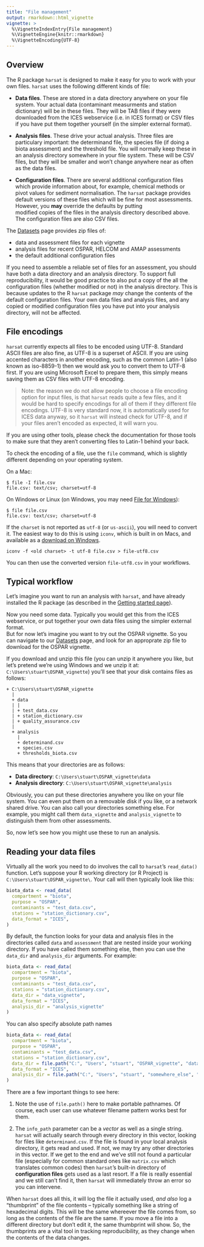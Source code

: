 ```yaml
---
title: "File management"
output: rmarkdown::html_vignette
vignette: >
  %\VignetteIndexEntry{File management}
  %\VignetteEngine{knitr::rmarkdown}
  %\VignetteEncoding{UTF-8}
---
```


## Overview

The R package `harsat` is designed to make it easy for you to work 
with your own files. `harsat` uses the following different kinds of
file:

- **Data files**. These are stored in a data directory anywhere
  on your file system. Your actual data (contaminant measurments and 
  station dictionary) will be in these files.  They will be TAB files
  if they were downloaded from the ICES webservice (i.e. in ICES format) 
  or CSV files if you have put them together yourself (in the simpler 
  external format).
  
- **Analysis files**. These drive your actual analysis. Three 
  files are particulary important: the determinand file, the species 
  file (if doing a biota assessment) and the threshold file. You will 
  normally keep these in an analysis directory somewhere in your file system.
  These will be CSV files, but they will be smaller and won't change 
  anywhere near as often as the data files. 

- **Configuration files**. There are several additional configuration
  files which provide information about, for example, chemical methods
  or pivot values for sediment normalisation. The `harsat` package 
  provides default versions of these files which will be fine for most 
  assessments. However, you **may** override the defaults by putting  
  modified copies of the files in the analysis directory described above.
  The configuration files are also CSV files. 

The [Datasets](datasets.html) page provides zip files of:  

- data and assessment files for each vignette
- analysis files for recent OSPAR, HELCOM and AMAP assessments
- the default additional configuration files

If you need to assemble a reliable set of files for an assessment, you 
should have both a data directory and an analysis directory.  To 
support full reproducibility, it would be good practice to also put a 
copy of the all the configuration files (whether modified or not) in the 
analysis directory. This is because updates to the R `harsat` package *may*
change the contents of the default configuration files. Your own
data files and analysis files, and any copied or modified configuration
files you have put into your analysis directory, will not
be affected. 

## File encodings

`harsat` currently expects all files to be encoded using UTF-8. Standard ASCII 
files are also fine, as UTF-8 is a superset of ASCII. If you are using accented
characters in another encoding, such as the common Latin-1 (also known as iso-8859-1)
then we would ask you to convert them to UTF-8 first. If you are using Microsoft 
Excel to prepare them, this simply means saving them as CSV files with UTF-8
encoding. 

> Note: the reason we do not allow people to choose a file encoding option for 
> input files, is that `harsat` reads quite a few files, and it would be hard to specify
> encodings for all of them
> if they different file encodings. UTF-8 is very standard now, it is automatically
> used for ICES data anyway, so it `harsat` will instead check for UTF-8, and if
> your files aren't encoded as expected, it will warn you. 

If you are using other tools, please check the documentation for those tools to
make sure that they aren't converting files to Latin-1 behind your back. 

To check the encoding of a file, use the `file` command, which is slightly different
depending on your operating system.

On a Mac:

```
$ file -I file.csv
file.csv: text/csv; charset=utf-8
```

On Windows or Linux (on Windows, you may need [File for Windows](https://gnuwin32.sourceforge.net/packages/file.htm)):

```
$ file file.csv
file.csv: text/csv; charset=utf-8
```

If the `charset` is not reported as `utf-8` (or `us-ascii`), you will need to convert it.
The easiest way to do this is using `iconv`, which is built in on Macs, and 
available as a [download on Windows](https://gnuwin32.sourceforge.net/packages/libiconv.htm).

```
iconv -f <old charset> -t utf-8 file.csv > file-utf8.csv
```

You can then use the converted version `file-utf8.csv` in your workflows. 

## Typical workflow

Let's imagine you want to run an analysis with `harsat`, and have 
already installed the R package (as described in the 
[Getting started page](harsat.html)).

Now you need some data. Typically you would get this from the ICES 
webservice, or put together your own data files using the simpler external format.  
But for now let's imagine you want to try out the OSPAR vignette.
So you can navigate to our [Datasets](datasets.html) page, and look for 
an approprate zip file to download for the OSPAR vignette. 

If you download and unzip this file (you can unzip it anywhere you like,
but let's pretend we're using Windows and we unzip it at: `C:\Users\stuart\OSPAR_vignette`)
you'll see that your disk contains files as follows:

```
+ C:\Users\stuart\OSPAR_vignette
  |
  + data
  | |
  | + test_data.csv
  | + station_dictionary.csv
  | + quality_assurance.csv
  |
  + analysis 
    |
    + determinand.csv
    + species.csv
    + thresholds_biota.csv
```

This means that your directories are as follows:

- **Data directory**: `C:\Users\stuart\OSPAR_vignette\data`
- **Analysis directory**: `C:\Users\stuart\OSPAR_vignette\analysis`

Obviously, you can put these directories anywhere you like on your file
system. You can even put them on a removable disk if you like, or a 
network shared drive. You can also call your directories something else. 
For example, you might call them `data_vignette` and `analysis_vignette`
to distinguish them from other assessments.

So, now let's see how you might use these to run an analysis.

## Reading your data files

Virtually all the work you need to do involves the call to `harsat`'s
`read_data()` function. Let's suppose your R working directory (or R Project) is 
`C:\Users\stuart\OSPAR_vignette\`.  Your call will then typically look like this:

```r
biota_data <- read_data(
  compartment = "biota", 
  purpose = "OSPAR",                               
  contaminants = "test_data.csv", 
  stations = "station_dictionary.csv", 
  data_format = "ICES",
)
```

By default, the function looks for your data and analysis files in the directories
called `data` and `assessment` that are nested inside your working directory.  If you 
have called them something else, then you can use the `data_dir` and `analysis_dir` 
arguments.  For example: 

```r
biota_data <- read_data(
  compartment = "biota", 
  purpose = "OSPAR",                               
  contaminants = "test_data.csv", 
  stations = "station_dictionary.csv",
  data_dir = "data_vignette",
  data_format = "ICES",
  analysis_dir = "analysis_vignette"
)
```

You can also specify absolute path names

```r
biota_data <- read_data(
  compartment = "biota", 
  purpose = "OSPAR",                               
  contaminants = "test_data.csv", 
  stations = "station_dictionary.csv",
  data_dir = file.path("C:", "Users", "stuart", "OSPAR_vignette", "data"),
  data_format = "ICES",
  analysis_dir = file.path("C:", "Users", "stuart", "somewhere_else", "assessment"),
)
```

There are a few important things to see here: 

1. Note the use of `file.path()` here to make portable pathnames. Of course,
   each user can use whatever filename pattern works best for them. 

2. The `info_path` parameter can be a *vector* as well as a single string. 
   `harsat` will actually search through every directory in this vector,
   looking for files like `determinand.csv`. If the file is found in your 
   local analysis directory, it gets read and used. If not, we may try
   any other directories in this vector. If we get to the end and we've
   still not found a particular file (especially for common standard ones
   like `matrix.csv` which translates common codes) then `harsat`'s built-in
   directory of **configuration files** gets used as a last resort. If a
   file is really essential and we still can't find it, then `harsat` will
   immediately throw an error so you can intervene.

When `harsat` does all this, it will log the file it actually used, *and also*
log a "thumbprint" of the file contents -- typically something like 
a string of hexadecimal digits. This will be the same whereever the file
comes from, so long as the contents of the file are the same. If you move a
file into a different directory but don't edit it, the same thumbprint will
show. So, the thumbprints are a vital tool in tracking reproducibility, as 
they change when the contents of the data changes.
